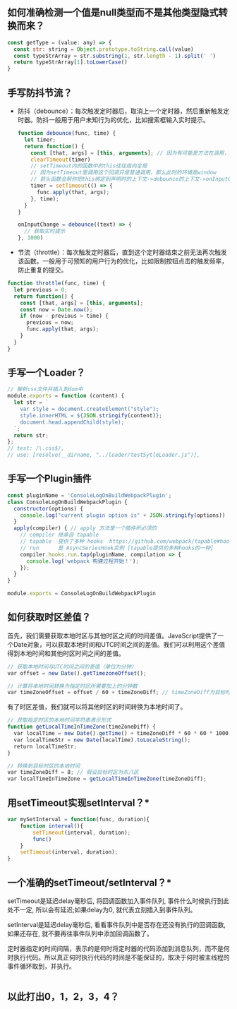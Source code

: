 ## 如何准确检测一个值是null类型而不是其他类型隐式转换而来？
```js
const getType = (value: any) => {
  const str: string = Object.prototype.toString.call(value)
  const typeStrArray = str.substring(1, str.length - 1).split(' ')
  return typeStrArray[1].toLowerCase()
}
```
## 手写防抖节流？
* 防抖（debounce）：每次触发定时器后，取消上一个定时器，然后重新触发定时器。防抖一般用于用户未知行为的优化，比如搜索框输入实时提示。
  ```js
  function debounce(func, time) {
    let timer;
    return function() {
      const [that, args] = [this, arguments]; // 因为有可能是方法在调用，所以保留指针
      clearTimeout(timer)
      // setTimeout内的函数中的this往往指向全局
      // 因为setTimeout里调用这个回调只是普通调用，那么此时的环境是window
      // 箭头函数会帮你把this绑定到声明时的上下文->debounce的上下文->onInputChange的上下文，就不是很有意义了
      timer = setTimeout(() => {
        func.apply(that, args);
      }, time);
    }
  }

  onInputChange = debounce((text) => {
    // 获取实时提示
  }, 1000)
  ```

* 节流（throttle）：每次触发定时器后，直到这个定时器结束之前无法再次触发该函数。一般用于可预知的用户行为的优化，比如限制按钮点击的触发频率，防止重复的提交。
```js
function throttle(func, time) {
  let previous = 0;
  return function() {
    const [that, args] = [this, arguments];
    const now = Date.now();
    if (now - previous > time) {
      previous = now;
      func.apply(that, args);
    }
  }
}
```
## 手写一个Loader？
```js
// 解析css文件并插入到dom中
module.exports = function (content) {
  let str = `
    var style = document.createElement("style");
    style.innerHTML = ${JSON.stringify(content)};
    document.head.appendChild(style);
  `;
  return str;
};
// test: /\.css$/,
// use: [resolve(__dirname, "../loader/testSytleLoader.js")],
```
## 手写一个Plugin插件
```js
const pluginName = 'ConsoleLogOnBuildWebpackPlugin';
class ConsoleLogOnBuildWebpackPlugin {
  constructor(options) {
    console.log("current plugin option is" + JSON.stringify(options))
  }
  apply(compiler) { // apply 方法是一个插件所必须的
    // compiler 继承自 tapable
    // tapable  提供了多种 hooks  https://github.com/webpack/tapable#hook-types
    // run      是 AsyncSeriesHook实例 [tapable提供的多种hooks的一种]
    compiler.hooks.run.tap(pluginName, compilation => {
      console.log('webpack 构建过程开始！');
    });
  }
}

module.exports = ConsoleLogOnBuildWebpackPlugin
```

## 如何获取时区差值？
首先，我们需要获取本地时区与其他时区之间的时间差值。JavaScript提供了一个Date对象，可以获取本地时间和UTC时间之间的差值。我们可以利用这个差值得到本地时间和其他时区时间之间的差值。
```js
// 获取本地时间与UTC时间之间的差值（单位为分钟）
var offset = new Date().getTimezoneOffset();

// 计算将本地时间转换为指定时区所需要加上的分钟数
var timeZoneOffset = offset / 60 + timeZoneDiff; // timeZoneDiff为目标时区与UTC时间之间的差值（单位为小时）
```
有了时区差值，我们就可以将其他时区的时间转换为本地时间了。
```js
// 获取指定时区的本地时间字符串表示形式
function getLocalTimeInTimeZone(timeZoneDiff) {
  var localTime = new Date().getTime() + timeZoneDiff * 60 * 60 * 1000;
  var localTimeStr = new Date(localTime).toLocaleString();
  return localTimeStr;
}

// 转换到目标时区的本地时间
var timeZoneDiff = 8; // 假设目标时区为东八区
var localTimeInTimeZone = getLocalTimeInTimeZone(timeZoneDiff);
```
## 用setTimeout实现setInterval？*
```js
var mySetInterval = function(func, duration){
    function interval(){
        setTimeout(interval, duration);
        func()
    }
    setTimeout(interval, duration);
}
```
## 一个准确的setTimeout/setInterval？*
setTimeout是延迟delay毫秒后, 将回调函数加入事件队列, 事件什么时候执行到此处不一定, 所以会有延迟;如果delay为0, 就代表立刻插入到事件队列。

setInterval是延迟delay毫秒后, 看看事件队列中是否存在还没有执行的回调函数, 如果还存在, 就不要再往事件队列中添加回调函数了。

定时器指定的时间间隔，表示的是何时将定时器的代码添加到消息队列，而不是何时执行代码。所以真正何时执行代码的时间是不能保证的，取决于何时被主线程的事件循环取到，并执行。
```js
```
## 以此打出0，1，2，3，4？
```js
```
